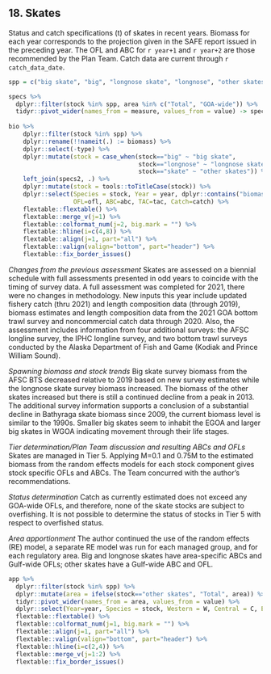 ## 18. Skates
Status and catch specifications (t) of skates in recent years. 
Biomass for each year corresponds to the projection given in the SAFE report issued in the preceding year. 
The OFL and ABC for `r year+1` and `r year+2` are those recommended by the Plan Team. 
Catch data are current through `r catch_data_date`. 

```r
spp = c("big skate", "big", "longnose skate", "longnose", "other skates", "skate")

specs %>% 
  dplyr::filter(stock %in% spp, area %in% c("Total", "GOA-wide")) %>% 
  tidyr::pivot_wider(names_from = measure, values_from = value) -> specs2
  
bio %>% 
    dplyr::filter(stock %in% spp) %>% 
    dplyr::rename(!!nameit(.) := biomass) %>% 
    dplyr::select(-type) %>% 
    dplyr::mutate(stock = case_when(stock=="big" ~ "big skate",
                                    stock=="longnose" ~ "longnose skate",
                                    stock=="skate" ~ "other skates")) %>% 
    left_join(specs2, .) %>% 
    dplyr::mutate(stock = tools::toTitleCase(stock)) %>% 
    dplyr::select(Species = stock, Year = year, dplyr::contains("biomass"), 
                  OFL=ofl, ABC=abc, TAC=tac, Catch=catch) %>% 
    flextable::flextable() %>% 
    flextable::merge_v(j=1) %>% 
    flextable::colformat_num(j=2, big.mark = "") %>% 
    flextable::hline(i=c(4,8)) %>% 
    flextable::align(j=1, part="all") %>% 
    flextable::valign(valign="bottom", part="header") %>% 
    flextable::fix_border_issues() 
```

*Changes from the previous assessment*
Skates are assessed on a biennial schedule with full assessments presented in odd years to coincide with the timing of survey data. A full assessment was completed for 2021, there were no changes in methodology.
New inputs this year include updated fishery catch (thru 2021) and length composition data (through 2019), biomass estimates and length composition data from the 2021 GOA bottom trawl survey and noncommercial catch data through 2020. Also, the assessment includes information from four additional surveys: the AFSC longline survey, the IPHC longline survey, and two bottom trawl surveys conducted by the Alaska Department of Fish and Game (Kodiak and Prince William Sound).

*Spawning biomass and stock trends*
Big skate survey biomass from the AFSC BTS decreased relative to 2019 based on new survey estimates while the longnose skate survey biomass increased. The biomass of the other skates increased but there is still a continued decline from a peak in 2013. The additional survey information supports a conclusion of a substantial decline in Bathyraga skate biomass since 2009, the current biomass level is similar to the 1990s. Smaller big skates seem to inhabit the EGOA and larger big skates in WGOA indicating movement through their life stages.

*Tier determination/Plan Team discussion and resulting ABCs and OFLs*
Skates are managed in Tier 5. Applying M=0.1 and 0.75M to the estimated biomass from the random effects models for each stock component gives stock specific OFLs and ABCs. The Team concurred with the author’s recommendations.

*Status determination*
Catch as currently estimated does not exceed any GOA-wide OFLs, and therefore, none of the skate stocks are subject to overfishing. It is not possible to determine the status of stocks in Tier 5 with respect to overfished status.

*Area apportionment*
The author continued the use of the random effects (RE) model, a separate RE model was run for each managed group, and for each regulatory area.
Big and longnose skates have area-specific ABCs and Gulf-wide OFLs; other skates have a Gulf-wide ABC and OFL.


```r
app %>% 
  dplyr::filter(stock %in% spp) %>% 
  dplyr::mutate(area = ifelse(stock=="other skates", "Total", area)) %>% 
  tidyr::pivot_wider(names_from = area, values_from = value) %>% 
  dplyr::select(Year=year, Species = stock, Western = W, Central = C, Eastern = E, Total) %>% 
  flextable::flextable() %>% 
  flextable::colformat_num(j=1, big.mark = "") %>% 
  flextable::align(j=1, part="all") %>% 
  flextable::valign(valign="bottom", part="header") %>% 
  flextable::hline(i=c(2,4)) %>% 
  flextable::merge_v(j=1:2) %>% 
  flextable::fix_border_issues()
  
```
